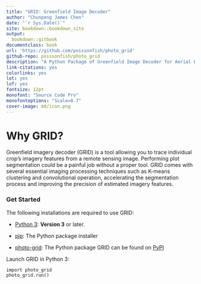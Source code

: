 ```yaml
---
title: "GRID: Greenfield Image Decoder"
author: "Chunpeng James Chen"
date: "`r Sys.Date()`"
site: bookdown::bookdown_site
output:
  bookdown::gitbook
documentclass: book
url: 'https://github.com/poissonfish/photo_grid'
github-repo: poissonfish/photo_grid
description: "A Python Package of Greenfield Image Decoder for Aerial High-Throughput Phenotyping"
link-citations: yes
colorlinks: yes
lot: yes
lof: yes
fontsize: 12pt
monofont: "Source Code Pro"
monofontoptions: "Scale=0.7"
cover-image: md/icon.png
---
```

# Why GRID? {-}
Greenfield imagery decoder (GRID) is a tool allowing you to trace individual crop's imagery features from a remote sensing image. Performing plot segmentation could be a painful job without a proper tool. GRID comes with several essential imaging processing techniques such as  K-means clustering and convolutional operation, accelerating the segmentation process and improving the precision of estimated imagery features.


### Get Started

The following installations are required to use GRID:

- [Python 3](https://www.python.org/downloads/): **Version 3** or later.

- [pip](https://pip.pypa.io/en/stable/): The Python package installer

- [photo-grid](https://pypi.org/project/photo-grid/): The Python package GRID can be found on [PyPI](https://pypi.org/project/photo-grid/)  

Launch GRID in Python 3:
```
import photo_grid
photo_grid.run()
```
